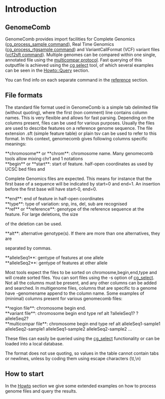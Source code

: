 = Introduction =

== GenomeComb ==
GenomeComb provides import facilities for Complete Genomics
([[cg_process_sample|cg_process_sample command]]), Real Time Genomics
([[cg_process_rtgsample|cg_process_rtgsample command]]) and 
VariantCallFormat (VCF) variant files ([[cg_vcf2sft|vcf2sft command]]).
Multiple genomes can be compared within one single, annotated file using
the  [[howto_multicompar|multicompar protocol]]. Fast querying of this
outputfile is achieved using the [[cg_select|cg select]] tool, of which several
examples can be seen in the [[howto_query|Howto::Query]] section.

You can find info on each separate command in the [[reference]] section.

== File formats ==

The standard file format used in GenomeComb is a simple tab delimited file
(without quoting), where the first (non comment) line contains column
names. This is very flexible and allows for fast parsing. Depending on the
columns present, files can be used for various purposes. Usually the files
are used to describe features on a reference genome sequence. The file
extension .sft (simple feature table) or plain tsv can be used to refer to this format.
In this context, genomecomb gives following columns specific meanings:

; **chromosome** or **chrom**: chromosome name. Many genomecomb tools allow mixing chr1 and 1 notations
; **begin** or **start**: start of feature. half-open coordinates as used by UCSC bed files and
Complete Genomics files are expected. This means for instance that the first base of a sequence will
be indicated by start=0 and end=1. An insertion before the first base will have start-0, end=0.
; **end**: end of feature in half-open coordinates
; **type**: type of variation: snp, ins, del, sub are recognised
; **ref** or **reference**: genotype of the reference sequence at the feature. For large deletions, the size 
of the deletion can be used.
; **alt**: alternative genotype(s). If there are more than one alternatives, they are 
separated by commas.
; **alleleSeq1**: gentype of features at one allele
; **alleleSeq2**: gentype of features at other allele

Most tools expect the files to be sorted on chromosme,begin,end,type and will create sorted files.
You can sort files using the -s option of [[cg_select]].
Not all the columns must be present, and any other columns can be added and searched. In 
multigenome files, columns that are specific to a genome have -genomename append to the 
column name. Some examples of (minimal) columns present for various genomecomb files:

; **region file**: chromosome begin end.
; **variant file**: chromosome begin end type ref alt ?alleleSeq1? ?alleleSeq2?
; **multicompar file**: chromosome begin end type ref alt alleleSeq1-sample1 alleleSeq2-sample1 alleleSeq1-sample2 alleleSeq2-sample2 ...

These files can easily be queried using the [[cg_select]] functionality or can
be loaded into a local database.

The format does not use quoting, so values in the table cannot contain tabs or newlines,
unless by coding them using escape characters (\t,\n)

== How to start ==

In the [[howto|Howto]] section we give some extended examples on how to process genome files and query the results.
